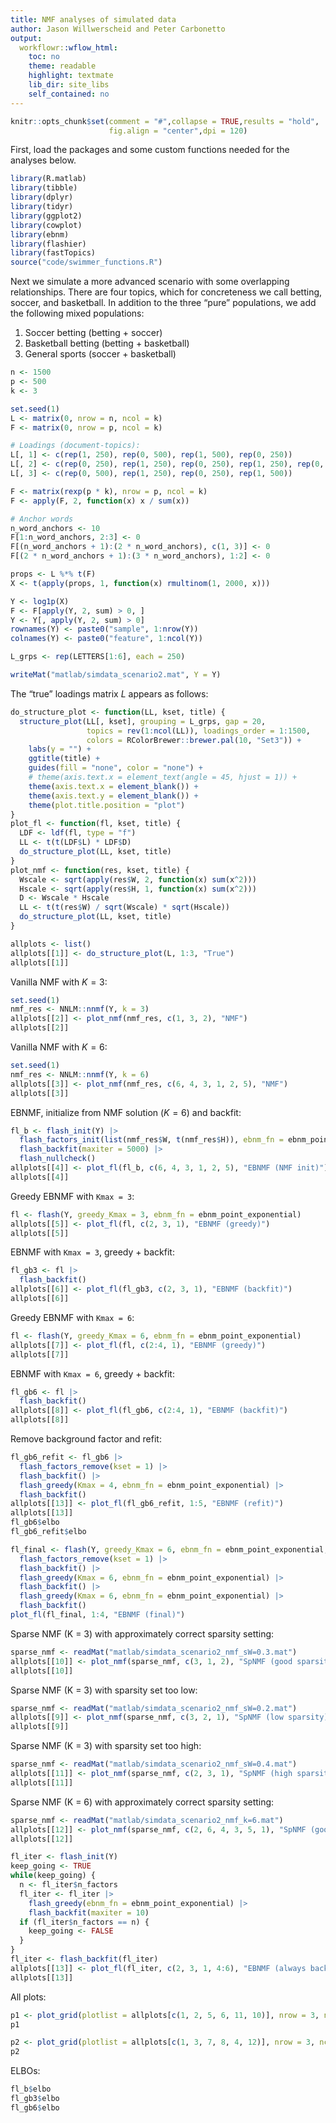 ```yaml
---
title: NMF analyses of simulated data
author: Jason Willwerscheid and Peter Carbonetto
output:
  workflowr::wflow_html:
    toc: no
    theme: readable
    highlight: textmate
    lib_dir: site_libs
    self_contained: no
---
```


```r
knitr::opts_chunk$set(comment = "#",collapse = TRUE,results = "hold",
                      fig.align = "center",dpi = 120)
```

First, load the packages and some custom functions needed for the
analyses below.

```r
library(R.matlab)
library(tibble)
library(dplyr)
library(tidyr)
library(ggplot2)
library(cowplot)
library(ebnm)
library(flashier)
library(fastTopics)
source("code/swimmer_functions.R")
```

Next we simulate a more advanced scenario with some overlapping relationships. There are four topics, which for concreteness we call betting, soccer, and basketball. In addition to the three "pure" populations, we add the following mixed populations:

1. Soccer betting (betting + soccer)
2. Basketball betting (betting + basketball)
3. General sports (soccer + basketball)


```r
n <- 1500
p <- 500
k <- 3

set.seed(1)
L <- matrix(0, nrow = n, ncol = k)
F <- matrix(0, nrow = p, ncol = k)

# Loadings (document-topics):
L[, 1] <- c(rep(1, 250), rep(0, 500), rep(1, 500), rep(0, 250))
L[, 2] <- c(rep(0, 250), rep(1, 250), rep(0, 250), rep(1, 250), rep(0, 250), rep(1, 250))
L[, 3] <- c(rep(0, 500), rep(1, 250), rep(0, 250), rep(1, 500))

F <- matrix(rexp(p * k), nrow = p, ncol = k)
F <- apply(F, 2, function(x) x / sum(x))

# Anchor words
n_word_anchors <- 10
F[1:n_word_anchors, 2:3] <- 0
F[(n_word_anchors + 1):(2 * n_word_anchors), c(1, 3)] <- 0
F[(2 * n_word_anchors + 1):(3 * n_word_anchors), 1:2] <- 0

props <- L %*% t(F)
X <- t(apply(props, 1, function(x) rmultinom(1, 2000, x)))

Y <- log1p(X)
F <- F[apply(Y, 2, sum) > 0, ]
Y <- Y[, apply(Y, 2, sum) > 0]
rownames(Y) <- paste0("sample", 1:nrow(Y))
colnames(Y) <- paste0("feature", 1:ncol(Y))

L_grps <- rep(LETTERS[1:6], each = 250)

writeMat("matlab/simdata_scenario2.mat", Y = Y)
```

The "true" loadings matrix $L$ appears as follows:

```r
do_structure_plot <- function(LL, kset, title) {
  structure_plot(LL[, kset], grouping = L_grps, gap = 20, 
                 topics = rev(1:ncol(LL)), loadings_order = 1:1500,
                 colors = RColorBrewer::brewer.pal(10, "Set3")) +
    labs(y = "") +
    ggtitle(title) +
    guides(fill = "none", color = "none") +
    # theme(axis.text.x = element_text(angle = 45, hjust = 1)) +
    theme(axis.text.x = element_blank()) +
    theme(axis.text.y = element_blank()) +
    theme(plot.title.position = "plot")
}
plot_fl <- function(fl, kset, title) {
  LDF <- ldf(fl, type = "f")
  LL <- t(t(LDF$L) * LDF$D)
  do_structure_plot(LL, kset, title)
}
plot_nmf <- function(res, kset, title) {
  Wscale <- sqrt(apply(res$W, 2, function(x) sum(x^2)))
  Hscale <- sqrt(apply(res$H, 1, function(x) sum(x^2)))
  D <- Wscale * Hscale
  LL <- t(t(res$W) / sqrt(Wscale) * sqrt(Hscale))
  do_structure_plot(LL, kset, title)
}

allplots <- list()
allplots[[1]] <- do_structure_plot(L, 1:3, "True")
allplots[[1]]
```

Vanilla NMF with $K = 3$:

```r
set.seed(1)
nmf_res <- NNLM::nnmf(Y, k = 3)
allplots[[2]] <- plot_nmf(nmf_res, c(1, 3, 2), "NMF")
allplots[[2]]
```

Vanilla NMF with $K = 6$:

```r
set.seed(1)
nmf_res <- NNLM::nnmf(Y, k = 6)
allplots[[3]] <- plot_nmf(nmf_res, c(6, 4, 3, 1, 2, 5), "NMF")
allplots[[3]]
```

EBNMF, initialize from NMF solution ($K = 6$) and backfit:

```r
fl_b <- flash_init(Y) |>
  flash_factors_init(list(nmf_res$W, t(nmf_res$H)), ebnm_fn = ebnm_point_exponential) |>
  flash_backfit(maxiter = 5000) |>
  flash_nullcheck()
allplots[[4]] <- plot_fl(fl_b, c(6, 4, 3, 1, 2, 5), "EBNMF (NMF init)") 
allplots[[4]]
```

Greedy EBNMF with `Kmax = 3`:

```r
fl <- flash(Y, greedy_Kmax = 3, ebnm_fn = ebnm_point_exponential)
allplots[[5]] <- plot_fl(fl, c(2, 3, 1), "EBNMF (greedy)")
allplots[[5]]
```

EBNMF with `Kmax = 3`, greedy + backfit:

```r
fl_gb3 <- fl |> 
  flash_backfit() 
allplots[[6]] <- plot_fl(fl_gb3, c(2, 3, 1), "EBNMF (backfit)") 
allplots[[6]]
```

Greedy EBNMF with `Kmax = 6`:

```r
fl <- flash(Y, greedy_Kmax = 6, ebnm_fn = ebnm_point_exponential)
allplots[[7]] <- plot_fl(fl, c(2:4, 1), "EBNMF (greedy)")
allplots[[7]]
```

EBNMF with `Kmax = 6`, greedy + backfit:

```r
fl_gb6 <- fl |> 
  flash_backfit() 
allplots[[8]] <- plot_fl(fl_gb6, c(2:4, 1), "EBNMF (backfit)") 
allplots[[8]]
```

Remove background factor and refit:

```r
fl_gb6_refit <- fl_gb6 |>
  flash_factors_remove(kset = 1) |>
  flash_backfit() |>
  flash_greedy(Kmax = 4, ebnm_fn = ebnm_point_exponential) |>
  flash_backfit()
allplots[[13]] <- plot_fl(fl_gb6_refit, 1:5, "EBNMF (refit)") 
allplots[[13]]
fl_gb6$elbo
fl_gb6_refit$elbo
```

```r
fl_final <- flash(Y, greedy_Kmax = 6, ebnm_fn = ebnm_point_exponential, backfit = TRUE) |>
  flash_factors_remove(kset = 1) |>
  flash_backfit() |>
  flash_greedy(Kmax = 6, ebnm_fn = ebnm_point_exponential) |>
  flash_backfit() |>
  flash_greedy(Kmax = 6, ebnm_fn = ebnm_point_exponential) |>
  flash_backfit()
plot_fl(fl_final, 1:4, "EBNMF (final)") 
```


Sparse NMF (K = 3) with approximately correct sparsity setting:

```r
sparse_nmf <- readMat("matlab/simdata_scenario2_nmf_sW=0.3.mat")
allplots[[10]] <- plot_nmf(sparse_nmf, c(3, 1, 2), "SpNMF (good sparsity)")
allplots[[10]]
```



Sparse NMF (K = 3) with sparsity set too low:

```r
sparse_nmf <- readMat("matlab/simdata_scenario2_nmf_sW=0.2.mat")
allplots[[9]] <- plot_nmf(sparse_nmf, c(3, 2, 1), "SpNMF (low sparsity)")
allplots[[9]]
```

Sparse NMF (K = 3) with sparsity set too high:

```r
sparse_nmf <- readMat("matlab/simdata_scenario2_nmf_sW=0.4.mat")
allplots[[11]] <- plot_nmf(sparse_nmf, c(2, 3, 1), "SpNMF (high sparsity)")
allplots[[11]]
```

Sparse NMF (K = 6) with approximately correct sparsity setting:

```r
sparse_nmf <- readMat("matlab/simdata_scenario2_nmf_k=6.mat")
allplots[[12]] <- plot_nmf(sparse_nmf, c(2, 6, 4, 3, 5, 1), "SpNMF (good sparsity)")
allplots[[12]]
```

```r
fl_iter <- flash_init(Y)
keep_going <- TRUE
while(keep_going) {
  n <- fl_iter$n_factors
  fl_iter <- fl_iter |>
    flash_greedy(ebnm_fn = ebnm_point_exponential) |>
    flash_backfit(maxiter = 10)
  if (fl_iter$n_factors == n) {
    keep_going <- FALSE
  }
}
fl_iter <- flash_backfit(fl_iter)
allplots[[13]] <- plot_fl(fl_iter, c(2, 3, 1, 4:6), "EBNMF (always backfit)")
allplots[[13]]
```

All plots:

```r
p1 <- plot_grid(plotlist = allplots[c(1, 2, 5, 6, 11, 10)], nrow = 3, ncol = 2)
p1
```

```r
p2 <- plot_grid(plotlist = allplots[c(1, 3, 7, 8, 4, 12)], nrow = 3, ncol = 2)
p2
```

ELBOs:

```r
fl_b$elbo
fl_gb3$elbo
fl_gb6$elbo
```

